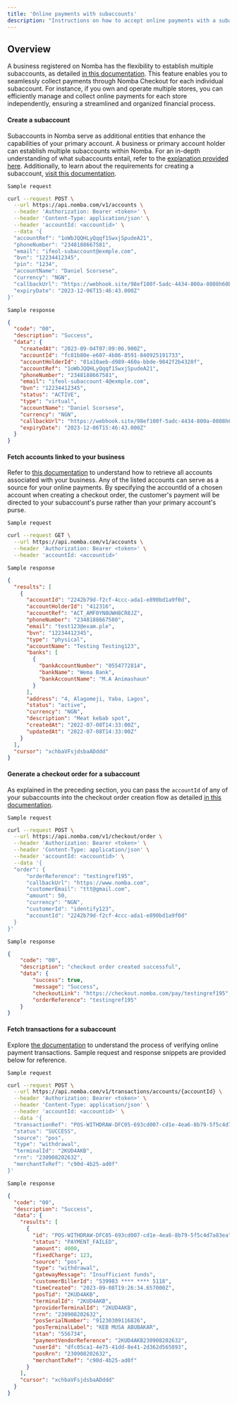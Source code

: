 ```yaml
---
title: 'Online payments with subaccounts'
description: "Instructions on how to accept online payments with a subaccount."
---
```


## Overview

A business registered on Nomba has the flexibility to establish multiple subaccounts, as detailed [in this documentation](/products/accounts/introduction). This feature enables you to seamlessly collect payments through Nomba Checkout for each individual subaccount. For instance, if you own and operate multiple stores, you can efficiently manage and collect online payments for each store independently, ensuring a streamlined and organized financial process.

#### Create a subaccount

Subaccounts in Nomba serve as additional entities that enhance the capabilities of your primary account. A business or primary account holder can establish multiple subaccounts within Nomba. For an in-depth understanding of what subaccounts entail, refer to the [explanation provided here](/products/accounts/introduction). Additionally, to learn about the requirements for creating a subaccount, [visit this documentation](/products/accounts/creating-a-sub-account).

`Sample request`
```bash
curl --request POST \
  --url https://api.nomba.com/v1/accounts \
  --header 'Authorization: Bearer <token>' \
  --header 'Content-Type: application/json' \
  --header 'accountId: <accountid>' \
  --data '{
  "accountRef": "1oWbJQQHLyQqqf1SwxjSpudeA21",
  "phoneNumber": "2348188667581",
  "email": "ifeol-subaccount@exmple.com",
  "bvn": "12234412345",
  "pin": "1234",
  "accountName": "Daniel Scorsese",
  "currency": "NGN",
  "callbackUrl": "https://webhook.site/98ef100f-5adc-4434-800a-0808h60bd8d7",
  "expiryDate": "2023-12-06T15:46:43.000Z"
}'
```

`Sample response`
```json
{
  "code": "00",
  "description": "Success",
  "data": {
    "createdAt": "2023-09-04T07:09:06.900Z",
    "accountId": "fc81b80e-e607-4b86-8591-840925191733",
    "accountHolderId": "01a10aeb-d989-460a-bbde-9842f2b4320f",
    "accountRef": "1oWbJQQHLyQqqf1SwxjSpudeA21",
    "phoneNumber": "2348188667581",
    "email": "ifeol-subaccount-4@exmple.com",
    "bvn": "12234412345",
    "status": "ACTIVE",
    "type": "virtual",
    "accountName": "Daniel Scorsese",
    "currency": "NGN",
    "callbackUrl": "https://webhook.site/98ef100f-5adc-4434-800a-0808h60bd8d7",
    "expiryDate": "2023-12-06T15:46:43.000Z"
  }
}
```

#### Fetch accounts linked to your business

Refer to [this documentation](/products/accounts/fetch-all-accounts) to understand how to retrieve all accounts associated with your business. Any of the listed accounts can serve as a source for your online payments. By specifying the accountId of a chosen account when creating a checkout order, the customer's payment will be directed to your subaccount's purse rather than your primary account's purse.

`Sample request`
```bash
curl --request GET \
  --url https://api.nomba.com/v1/accounts \
  --header 'Authorization: Bearer <token>' \
  --header 'accountId: <accountid>'
```

`Sample response`
```json
{
  "results": [
    {
      "accountId": "2242b79d-f2cf-4ccc-ada1-e890bd1a9f0d",
      "accountHolderId": "412316",
      "accountRef": "ACT_AMF0YN8UWH8CR8JZ",
      "phoneNumber": "2348188667580",
      "email": "test123@exam.ple",
      "bvn": "12234412345",
      "type": "physical",
      "accountName": "Testing Testing123",
      "banks": [
        {
          "bankAccountNumber": "0554772814",
          "bankName": "Wema Bank",
          "bankAccountName": "M.A Animashaun"
        }
      ],
      "address": "4, Alagomeji, Yaba, Lagos",
      "status": "active",
      "currency": "NGN",
      "description": "Meat kebab spot",
      "createdAt": "2022-07-08T14:33:00Z",
      "updatedAt": "2022-07-08T14:33:00Z"
    }
  ],
  "cursor": "xchbaVFsjdsbaADddd"
}
```

#### Generate a checkout order for a subaccount

As explained in the preceding section, you can pass the `accountId` of any of your subaccounts into the checkout order creation flow as detailed [in this documentation](/products/checkout/create-checkout-order).

`Sample request`
```bash
curl --request POST \
  --url https://api.nomba.com/v1/checkout/order \
  --header 'Authorization: Bearer <token>' \
  --header 'Content-Type: application/json' \
  --header 'accountId: <accountid>' \
  --data '{
  "order": {
      "orderReference": "testingref195",
      "callbackUrl": "https://www.nomba.com",
      "customerEmail": "ttt@gmail.com",
      "amount": 50,
      "currency": "NGN",
      "customerId": "identify123",
	  "accountId": "2242b79d-f2cf-4ccc-ada1-e890bd1a9f0d"
  }
}'
```

`Sample response`
```json
{
    "code": "00",
    "description": "checkout order created successful",
    "data": {
        "success": true,
        "message": "Success",
        "checkoutLink": "https://checkout.nomba.com/pay/testingref195",
        "orderReference": "testingref195"
    }
}
```

#### Fetch transactions for a subaccount

Explore [the documentation](/products/checkout/verify-transactions) to understand the process of verifying online payment transactions. Sample request and response snippets are provided below for reference.

`Sample request`
```bash
curl --request POST \
  --url https://api.nomba.com/v1/transactions/accounts/{accountId} \
  --header 'Authorization: Bearer <token>' \
  --header 'Content-Type: application/json' \
  --header 'accountId: <accountid>' \
  --data '{
  "transactionRef": "POS-WITHDRAW-DFC05-693cd007-cd1e-4ea6-8b79-5f5c4d7a83ea",
  "status": "SUCCESS",
  "source": "pos",
  "type": "withdrawal",
  "terminalId": "2KUD4AKB",
  "rrn": "230908202632",
  "merchantTxRef": "c90d-4b25-ad0f"
}'

```

`Sample response`
```json
{
  "code": "00",
  "description": "Success",
  "data": {
    "results": [
      {
        "id": "POS-WITHDRAW-DFC05-693cd007-cd1e-4ea6-8b79-5f5c4d7a83ea",
        "status": "PAYMENT_FAILED",
        "amount": 4000,
        "fixedCharge": 123,
        "source": "pos",
        "type": "withdrawal",
        "gatewayMessage": "Insufficient funds",
        "customerBillerId": "539983 **** **** 5118",
        "timeCreated": "2023-09-08T19:26:34.657000Z",
        "posTid": "2KUD4AKB",
        "terminalId": "2KUD4AKB",
        "providerTerminalId": "2KUD4AKB",
        "rrn": "230908202632",
        "posSerialNumber": "91230309116826",
        "posTerminalLabel": "KEB MUSA ABUBAKAR",
        "stan": "556734",
        "paymentVendorReference": "2KUD4AKB230908202632",
        "userId": "dfc05ca1-4e75-41dd-8e41-2d362d565893",
        "posRrn": "230908202632",
        "merchantTxRef": "c90d-4b25-ad0f"
      }
    ],
    "cursor": "xchbaVFsjdsbaADddd"
  }
}

```